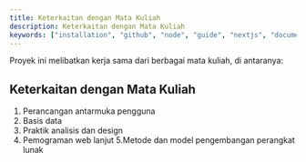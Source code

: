 ```yaml
---
title: Keterkaitan dengan Mata Kuliah
description: Keterkaitan dengan Mata Kuliah
keywords: ["installation", "github", "node", "guide", "nextjs", "documents"]
---
```


Proyek ini melibatkan kerja sama dari berbagai mata kuliah, di antaranya:

## Keterkaitan dengan Mata Kuliah
1. Perancangan antarmuka pengguna
2. Basis data
3. Praktik analisis dan design
4. Pemograman web lanjut
5.Metode dan model pengembangan perangkat lunak

